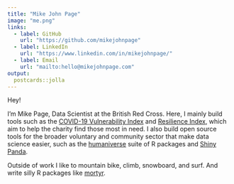 ```yaml
---
title: "Mike John Page"
image: "me.png"
links:
  - label: GitHub
    url: "https://github.com/mikejohnpage"
  - label: LinkedIn
    url: "https://www.linkedin.com/in/mikejohnpage/"
  - label: Email
    url: "mailto:hello@mikejohnpage.com"
output:
  postcards::jolla
---
```


Hey!

I'm Mike Page, Data Scientist at the British Red Cross. Here, I mainly 
build tools such as the [COVID-19 Vulnerability Index](https://github.com/britishredcrosssociety/covid-19-vulnerability)
and [Resilience Index](https://github.com/britishredcrosssociety/resilience-index),
which aim to help the charity find those most in need. I also build open source tools for
the broader voluntary and community sector that make data science easier, such as the
[humaniverse](https://github.com/humaniverse) suite of R packages and
[Shiny Panda](https://github.com/MikeJohnPage/shiny-panda). 

Outside of work I like to mountain bike, climb, snowboard, and surf. And write
silly R packages like [mortyr](https://github.com/mikejohnpage/mortyr).